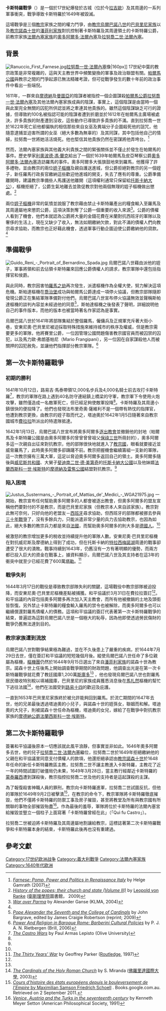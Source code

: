 {{NoteTA
|G1=Popes
|1=zh-hk:伯爾納鐸; zh-tw:伯爾納定;
}}
{{Infobox military conflict
|conflict=卡斯特羅戰爭
|image= [[File:Retrato_del_Papa_Inocencio_X._Roma,_by_Diego_Velázquez.jpg|250px]]
|caption= 下令將卡斯特羅夷為平地的[[教宗諾森十世|教宗諾森十世]]
|date=1641年9月27日－1644年3月31日（第一次）<br/>1649年－1649年9月2日（第二次）
|place=[[義大利|義大利]]（主要發生於[[拉吉歐|拉吉歐]]、[[托斯卡納|托斯卡納]]）
|result='''第一次：'''<br/>教宗軍隊被擊敗，兩方簽訂和平協議<br/>'''第二次：'''<br/>[[法爾內塞家族|法爾內塞家族]]被擊敗，卡斯特羅被夷為平地
|combatant1=[[File:Flag_of_the_Papal_States_(pre_1808).svg|20px]][[教宗國|教宗國]]<br/>[[File:Royal_Standard_of_the_King_of_France.svg|20px]][[法蘭西王國|法蘭西王國]]<br>[[File:Flag_of_Cross_of_Burgundy.svg|20px]][[西班牙王國|西班牙王國]]
|combatant2=[[File:Flag_of_the_Duchy_of_Parma.svg|20px]] [[法爾內塞家族|法爾內塞家族]]<br/>[[File:Flag_of_Most_Serene_Republic_of_Venice.svg|20px]][[威尼斯共和國|威尼斯共和國]]<br/>[[File:Flag_of_the_Grand_Duchy_of_Tuscany_(1840).svg|20px]][[托斯卡納大公國|托斯卡納大公國]]<br/>[[File:Flag_of_the_Duchy_of_Modena.svg|20px]][[摩德納及雷焦公國|摩德納及雷焦公國]]
|commander1=[[File:Flag_of_the_Papal_States_(pre_1808).svg|20px]]{{Tsl|en|Antonio Barberini|安東尼奧·巴貝里尼}}<br>[[File:Flag_of_the_Papal_States_(pre_1808).svg|20px]]{{Tsl|en|Fabrizio Savelli|法布里奇奧·薩維利}} <br>[[File:Flag_of_the_Papal_States_(pre_1808).svg|20px]]{{Tsl|en|Taddeo Barberini|塔迪奧·巴貝里尼}}<br>[[File:Flag_of_the_Papal_States_(pre_1808).svg|20px]]{{Tsl|en|Luigi Mattei|路易吉·馬泰}}作為[[教宗國|教宗國]]的僱傭兵及擁護者的指揮官<br>[[File:Royal_Standard_of_the_King_of_France.svg|20px]]{{Tsl|en|Achille d'Étampes de Valençay|阿希爾·代唐普斯·德·瓦朗塞}}<br>[[File:Flag_of_the_Papal_States_(pre_1808).svg|20px]]{{Tsl|en|Cornelio Malvasia|康奈利奧·馬爾瓦西亞}}
|commander2= [[File:Flag_of_the_Grand_Duchy_of_Tuscany_(1840).svg|20px]]{{Tsl|en|Mattias de' Medici|馬提亞斯·德·美第奇}}作為[[威尼斯共和國|威尼斯共和國]]、[[托斯卡納大公國|托斯卡納大公國]]及[[摩德納及雷焦公國|摩德納及雷焦公國]]的部隊指揮官<br>[[File:Flag_of_the_Duchy_of_Modena.svg|20px]][[拉依蒙多·蒙特庫科利|拉依蒙多·蒙特庫科利]] 作為忠於[[摩德納公爵|摩德納公爵]][[法蘭西斯科一世·埃斯特|法蘭西斯科一世·埃斯特]]的僱傭兵指揮官
|strength1= 至少30,000（第一次）
|strength2= 不明
|casualties1= 不明
|casualties2= 不明
}}

'''卡斯特羅戰爭'''（{{lang-it|Guerra di Castro}}）是一個於17世紀爆發於{{Tsl|en|Castro, Lazio|卡斯特羅 (拉吉歐)|卡斯特羅}}古城（位於今[[拉吉歐|拉吉歐]]）及其周邊的一系列軍事衝突，戰爭導致卡斯特羅於1649年被毀滅。

這場戰爭是三個[[教宗|教宗]]家族之間的權力鬥爭，由[[教宗烏爾巴諾八世|教宗烏爾巴諾八世]]的[[巴貝里尼家族|巴貝里尼家族]]以及[[教宗諾森十世|教宗諾森十世]]的[[潘菲利家族|潘菲利家族]]對抗控制著卡斯特羅及其周邊領土的卡斯特羅公爵，前教宗家族[[法爾內塞家族|法爾內塞家族]]的[[奧多阿爾多一世·法爾內塞|奧多阿爾多·法爾內塞]]及[[拉努喬二世·法爾內塞|拉努喬二世·法爾內塞]]。

==背景==
[[File:Ranuccio_First_Farnese.jpg|left]][[拉努喬一世·法爾內塞|拉努喬一世·法爾內塞]]像|160px]]
17世紀中葉的教宗政策是非常複雜的，這與天主教世界中頻繁變換的軍事及政治聯盟有關。[[帕爾馬公國|帕爾馬公國]]與教宗之間的鬥爭起源已無法精確考證，但可從戰爭發生的數十年前的政治事件中看出一些端倪。

1611年，一群來自[[摩德納|摩德納]]及[[曼圖亞|曼圖亞]]的陰謀者被指控一個企圖謀殺[[帕爾馬公爵|帕爾馬公爵]][[拉努喬一世·法爾內塞|拉努喬一世·法爾內塞]]及其他法爾內塞家族成員的陰謀，事實上，這個陰謀是由當時一個與此案完全無關的囚犯所供認並將之牽連其他貴族的。雖然這個陰謀缺乏可行的證據，但導致約100名被指認可能的陰謀者遭到折磨並於1612年在帕爾馬主廣場被處決，許多貴族的財產遭到沒收，這些動作已導致許多貴族的不滿。直到拉努喬一世於1622年死亡前他都偏執的相信那些來自女巫及異端分子企圖殺死他的詛咒，他隨意逮捕並迫害所謂的女巫（絕大多數為無辜的）及其同謀，其中包括他自己的情婦{{Tsl|en|Claudia Colla|克勞蒂亞·科拉}}，拉努喬一世將她活活燒死。他也堅信其他貴族仍然在密謀將他弄垮台。<ref>[http://books.google.com.au/books?id=xe51Thcym00C&source=gbs_navlinks_s ''Farnese: Pomp, Power and Politics in Renaissance Italy''] by Helge Gamrath (2007)</ref>

然而，法爾內塞家族與其他義大利貴族之間的緊張關係並不僅止於發生在帕爾馬的事件。歷史學家[[利奧波德·馮·蘭克|利奧波德·馮·蘭克]]給出了一個於1639年帕爾馬及皮亞琴察公爵[[奧多阿爾多一世·法爾內塞|奧多阿爾多·法爾內塞]]造訪羅馬的事件。奧多阿爾多大張旗鼓地來到羅馬，他獲得了許多禮物，並由教宗的兩位[[姪子樞機|姪子樞機]]{{Tsl|en|Francesco Barberini (1597–1679)|弗朗切斯科·巴貝里尼}}及{{Tsl|en|Antonio Barberini|安東尼奧·巴貝里尼}}親自護送進城，但公爵拒絕對教宗的另一個姪子，新任羅馬行政長官{{Tsl|en|Taddeo Barberini|塔迪奧·巴貝里尼}}繳納這些歡迎他進城的開支，失去了應有的尊重。公爵準備離開時，建議教宗準備些人馬護送他離開（這項權利通常只保留給[[托斯卡納大公|托斯卡納大公]]），{{Tsl|en|Francesco Barberini (1597–1679)|方濟各·巴貝里尼}}樞機拒絕了，公爵生氣地離去並敦促教宗對他兩個無理的姪子樞機做出懲處。<ref name=ranke>[http://archive.org/details/historyofpopesth0301rank ''History of the popes; their church and state (Volume III)''] by [[Leopold_von_Ranke|Leopold von Ranke]] ([[衛斯理學院|衛斯理學院]]圖書館， 2009)</ref>

兩位[[姪子樞機|姪子樞機]]非常的氣憤並說服了教宗藉由禁止卡斯特羅產出的糧食輸入至羅馬及其周邊屬地來懲罰公爵，這項決策剝奪了公爵一個重要的收入來源<ref>[http://www.zum.de/whkmla/military/17cen/parma16411644.html ''War over Parma''] {{Wayback|url=http://www.zum.de/whkmla/military/17cen/parma16411644.html |date=20200128150523 }} by Alexander Ganse (KLMA, 2004)</ref>。公爵的債權人看到了機會，他們本就認為公爵將大量的金錢花費在米蘭對抗西班牙的軍隊以及奢侈的生活上，現在又缺少了收入，無法如期繳納欠款，對此不滿的債權人們向教宗尋求協助，而教宗也正好藉此機會，透過軍事行動企圖迫使公爵繳納他的貸款。<ref name=ranke/>

==準備戰爭==
[[File:Guido_Reni_-_Portrait_of_Bernardino_Spada.jpg|thumb]]
烏爾巴諾八世藉由派他的姪子{{Tsl|en|Antonio Barberini|安東尼奧·巴貝里尼}}，軍事將領{{Tsl|en|Fabrizio Savelli|法布里奇奧·薩維利}}和{{Tsl|en|Luigi Mattei|路易吉·馬泰}}前去佔領卡斯特羅來回應公爵債權人的請求，教宗軍隊中還包括指揮官{{Tsl|en|Achille d'Étampes de Valençay|阿希爾·代唐普斯·德·瓦朗塞}}和{{Tsl|en|Cornelio Malvasia|康奈利奧·馬爾瓦西亞}}侯爵。

與此同時，教宗因害怕[[羅馬之劫|羅馬之劫]]再次發生，派遣{{Tsl|en|Bernardino Spada|伯爾納鐸·斯帕達}}樞機作為全權大使，努力解決這項危機。斯帕達樞機在[[喬治堡|喬治堡]]成功與帕爾馬公爵達成一項停火協議，但教宗部隊隨即發現公爵正在集結軍隊準備對付他們，烏爾巴諾八世宣布停火協議無效並聲稱斯帕達樞機的談判內容並未經過他的同意<ref name=bargrave>[http://books.google.com.au/books?id=LxUpAAAAYAAJ& ''Pope Alexander the Seventh and the College of Cardinals''] {{Wayback|url=http://books.google.com.au/books?id=LxUpAAAAYAAJ& |date=20150510105956 }} by John Bargrave, edited by James Craigie Robertson (reprint; 2009)</ref>，斯帕達樞機之後發表了聲明，詳細說明他自己的事件版本，而他的版本也被當時著名作家{{Tsl|en|John Bargrave|約翰·巴爾格瑞夫}}認為是事實。

烏爾巴諾八世於1641年將部隊集結於整個羅馬，僱傭兵及正規軍充斥著大街小巷，安東尼奧·巴貝里尼被迫採取特殊措施來維持城市的秩序及權威，但是教宗需要更多的軍隊，他將賽里公爵，一位因管理公國問題傷害教宗國官員而被囚禁的囚犯，以及馬力歐·弗朗基帕尼（Mario Frangipani），另一位因在自家謀殺他人而被關押的囚犯赦免，並讓他們指揮部分教宗軍隊。<ref>[http://books.google.com.au/books?id=z8p1ec3tIZkC&vq ''Power And Religion in Baroque Rome: Barberini Cultural Policies''] {{Wayback|url=http://books.google.com.au/books?id=z8p1ec3tIZkC&vq |date=20150510142352 }} by P. J. A. N. Rietbergen (Brill, 2006)</ref>

==第一次卡斯特羅戰爭==
===初期的勝利===
1641年10月12日，路易吉·馬泰帶領12,000名步兵及4,000名騎士前去攻打卡斯特羅<ref>[http://www.oliveuniversity.org/local_color.htm ''The Castro Wars''] {{Wayback|url=http://www.oliveuniversity.org/local_color.htm |date=20170703224505 }} by Paul Armas Lepisto (Olive University)</ref>，教宗的軍隊在路上遇到40名防守連結鎮上橋梁的守軍，教宗軍下令使用火炮攻擊，雖然僅造成一名敵軍死亡，但已經足夠使敵軍投降<ref name=ranke/>。卡斯特羅及其周邊小鎮很快的便投降了。他們也發現法布里奇奧·薩維利不是一個帶有熱忱的指揮官，他遭到教宗更換，由教宗的姪子{{Tsl|en|Taddeo Barberini|塔迪奧·巴貝里尼}}取而代之，塔迪奧於1642年1月5日隨著來自教宗國城市[[費拉拉|費拉拉]]所派出的特遣隊抵達。

1642年1月13日，烏爾巴諾八世宣布將奧多阿爾多[[逐出教會|逐出教會]]並撤銷他的封地（帕爾馬及卡斯特羅公國是由奧多阿爾多的曾曾曾曾祖父[[保祿三世|保祿三世]]所冊封的），奧多阿爾多這一次親自出征來對抗教宗，他的部隊很快地就進入了[[教宗國|教宗國]]，眼看就要接近並威脅羅馬了，此時奧多阿爾多卻躊躇不前。教宗把握機會繼續籌組一支新的軍隊，這一次教宗擁有三萬大軍，這足以脅迫奧多阿爾多返回自己的領土。奧多阿爾多隨後與[[威尼斯共和國|威尼斯共和國]]、大舅子[[斐迪南二世·德·美第奇|斐迪南二世·德·美第奇]]的[[托斯卡納大公國|托斯卡納大公國]]以及他妹婿[[法蘭西斯科一世·埃斯特|法蘭西斯科一世·埃斯特]]的[[摩德納及雷焦公國|摩德納及雷焦公國]]結盟對抗教宗。<ref name=ranke/>

===陷入困境===
[[File:Justus_Sustermans_-_Portrait_of_Mattias_de'_Medici_-_WGA21975.jpg|right]]
一開始，教宗宣布任何幫助奧多阿爾多的人都會被逐出教會，但奧多阿爾多的盟友宣稱他們要對付的不是教宗，而是巴貝里尼家族（但教宗本人來自該家族）。教宗對此無可奈何，只好向他的老盟友－[[西班牙|西班牙]]尋求協助，但西班牙的部隊都被挪去參與[[三十年戰爭|三十年戰爭]]了，沒有多餘兵力，只能派遣非常少量的兵力去協助教宗，也因為如此，絕大多數的教宗兵力都是來自[[法國|法國]]，而幫助奧多阿爾多的則大多是[[德國人|德國人]]。<ref name=ranke/>

被激怒的教宗增加更多的稅收並持續提升他的軍隊人數。安東尼奧·巴貝里尼樞機在對抗威尼斯及摩德納上得到了成功，但在托斯卡納的[[特拉西梅諾湖|特拉西梅諾湖]]周邊的戰事卻遭受了很大的潰敗。戰事持續到1643年，仍舊沒有一方有著明顯的優勢，而兩方都已投入巨大的資金在戰事上，據資料顯示，烏爾巴諾八世及其支持者在這3年的衝突中就至少已經花費了600萬[[塔勒|塔勒]]。<ref>[http://books.google.com.au/books?id=W6qCGNPb2AcC&dq ''The Thirty Years' War''] {{Wayback|url=http://books.google.com.au/books?id=W6qCGNPb2AcC&dq |date=20131203045517 }} by Geoffrey Parker ([[Routledge|Routledge]], 1997)</ref>

===戰爭失利===
1644年3月17日的戰役是導致教宗部隊失利的關鍵，這場戰役中教宗部隊被迫投降，而安東尼奧·巴貝里尼樞機差點被捕獲。和平協議於3月31日在費拉拉簽訂<ref name=ranke/>。和平協議的內容包括奧多阿爾多再次加入天主教會，而所有他被撤銷的土地及頭銜皆恢復。另外禁止卡斯特羅的糧食輸入羅馬的禁令也被解除，而奧多阿爾多也可以繼續償還對羅馬債權人的債務。這項和平協議的簽訂代表著第一次卡斯特羅戰爭的結束，普遍認為這對烏爾巴諾八世是一個極大的恥辱，因為他即使透過勞民傷財的戰爭仍舊無法達到目的。

===教宗家族遭到流放===
烏爾巴諾八世對戰爭結果極為難過，並在不久後患上了嚴重的疾病，於1644年7月29日去世，僅在簽訂和平協議的短短幾個月後。縱使烏爾巴諾八世任命了多位親屬為樞機，[[樞機團|樞機團]]仍然於1644年9月15日選出了來自[[潘菲利家族|潘菲利家族]]的諾森十世為教宗。諾森十世上任後馬上開始調查戰爭期間的財政問題，他調查出光是在第一次卡斯特羅戰爭就花費了教廷國庫1,200萬[[斯庫多|斯庫多]]<ref name=ranke/> ，他也發現烏爾巴諾八世也對羅馬居民徵收特別稅以填補國庫，巴貝里尼的家族成員獲悉消息後在[[馬扎然|馬扎然]]樞機的幫忙下逃往法國<ref>[http://www.fiu.edu/~mirandas/bios1627.htm ''The Cardinals of the Holy Roman Church''] {{Wayback|url=http://www.fiu.edu/~mirandas/bios1627.htm |date=20171218151628 }} by S. Miranda ([[佛羅里達國際大學|佛羅里達國際大學]], 2003)</ref>，他們在法國受到[[路易十四|路易十四]]的歡迎及庇護。

一直到1653年巴貝里尼家族終於被允許能夠回到羅馬。{{Tsl|en|Taddeo Barberini|塔迪奧·巴貝里尼}}於流亡期間的1647年去世，他的兄弟最後透過塔迪奧的小兒子，{{Tsl|en|Maffeo Barberini (1631–1685)|馬費奧·巴貝里尼 (1631－1685)|馬費奧·巴貝里尼}}與諾森十世的姪孫女，{{Tsl|en|Olimpia Giustiniani|奧林皮婭·吉烏斯提尼亞尼}}聯姻而和解。塔迪奧的大兒子，{{Tsl|en|Carlo Barberini|卡羅·巴貝里尼}}則被諾森十世任命為樞機，塔迪奧的女兒，{{Tsl|en|Lucrezia Barberini|魯克蕾齊亞·巴貝里尼}}嫁給了在戰爭中對抗教宗家族的[[摩德納公爵|摩德納公爵]][[法蘭西斯科一世·埃斯特|法蘭西斯科一世·埃斯特]]。

==第二次卡斯特羅戰爭==

簽署和平協議後原本一切應該就此風平浪靜，但事實並非如此。1646年奧多阿爾多去世，他的兒子[[拉努喬二世·法爾內塞|拉努喬二世·法爾內塞]]繼位，拉努喬二世於1649年拒絕繳納他的父親在和平協議里同意支付債權人的款項，他還拒絕承認由[[教宗諾森十世|教宗諾森十世]]於1648年任命的新任卡斯特羅教區主教{{Tsl|it|Cristoforo Giarda|基道霍·加爾達}}，拉努喬二世不讓主教進入卡斯特羅，主教花了近一年的時間試圖打破僵局仍未果，1649年3月28日，當主教行經鄰近卡斯特羅的[[蒙泰羅西|蒙泰羅西]]遭到謀殺後，教宗指控拉努喬二世及他的支持者是這起謀殺的主謀。

為了報復殺害神職人員的罪刑，教宗向卡斯特羅進軍，拉努喬二世試圖反抗，但他的軍隊於1649年9月2日被{{Tsl|en|Luigi Mattei|路易吉·馬泰}}擊潰<ref>[http://books.google.com.au/books?id=GVoUAAAAQAAJ&pg=RA1-PA65&lpg=RA1-PA65&dq=%22Louis+Mattei%22+and+%22castro%22&source=bl&ots=hGA1Odxbv-&sig=WbMxEtfQ_FP7JpVRiijb-TCYPWc&hl=en&ei=0tcxTPPIHcqrcbPI_bQG&sa=X&oi=book_result&ct=result&resnum=2&ved=0CBcQ6AEwAQ#v=onepage&q=%22Louis%20Mattei%22%20and%20%22castro%22&f=false ''Cours d'histoire des états européens depuis le bouleversement de l'Empire'' by Maximilian Samson Friedrich Schoell] {{Wayback|url=http://books.google.com.au/books?id=GVoUAAAAQAAJ&pg=RA1-PA65&lpg=RA1-PA65&dq=%22Louis+Mattei%22+and+%22castro%22&source=bl&ots=hGA1Odxbv-&sig=WbMxEtfQ_FP7JpVRiijb-TCYPWc&hl=en&ei=0tcxTPPIHcqrcbPI_bQG&sa=X&oi=book_result&ct=result&resnum=2&ved=0CBcQ6AEwAQ#v=onepage&q=%22Louis%20Mattei%22%20and%20%22castro%22&f=false |date=20121104004102 }}. Books.google.com.au. Retrieved on 2 September 2011.</ref>，在教宗的命令下，教宗軍隊將卡斯特羅徹底摧毀，他們不僅將卡斯特羅的防禦工事及房子摧毀，甚至將教堂及所有與教宗國有所關聯的事物全部摧毀殆盡<ref>[http://books.google.com.au/books?id=XN51y209fR8C&dq=%22war+of+castro%22&source=gbs_navlinks_s ''Venice, Austria and the Turks in the seventeenth century''] by Kenneth Meyer Setton (American Philosophical Society, 1991)</ref>。作為最後的羞辱，軍隊將位於卡斯特羅的法爾內塞宮給摧毀並豎立一個柱子上面寫著「卡斯特羅曾經在此」（「Quì fu Castro」）。

拉努喬二世被迫將卡斯特羅及其周邊屬地割讓給教宗，這標誌著第二次卡斯特羅戰爭和卡斯特羅本身的結束，卡斯特羅此後再也沒有重建過。

==參考文獻==
{{Reflist|2}}

[[Category:17世纪欧洲战争|Category:17世纪欧洲战争]]
[[Category:義大利戰爭|Category:義大利戰爭]]
[[Category:法爾內塞家族|Category:法爾內塞家族]]
[[Category:1640年代欧洲|Category:1640年代欧洲]]